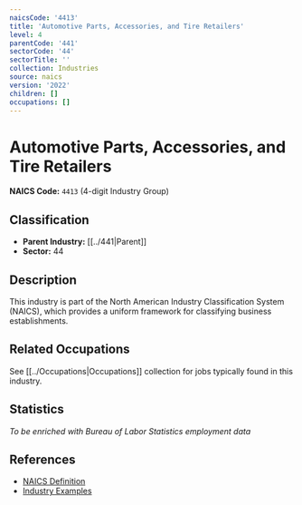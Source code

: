 ```yaml
---
naicsCode: '4413'
title: 'Automotive Parts, Accessories, and Tire Retailers'
level: 4
parentCode: '441'
sectorCode: '44'
sectorTitle: ''
collection: Industries
source: naics
version: '2022'
children: []
occupations: []
---
```

# Automotive Parts, Accessories, and Tire Retailers

**NAICS Code:** `4413` (4-digit Industry Group)

## Classification

- **Parent Industry:** [[../441|Parent]]
- **Sector:** 44

## Description

This industry is part of the North American Industry Classification System (NAICS), which provides a uniform framework for classifying business establishments.

## Related Occupations

See [[../Occupations|Occupations]] collection for jobs typically found in this industry.

## Statistics

*To be enriched with Bureau of Labor Statistics employment data*

## References

- [NAICS Definition](https://www.census.gov/naics/)
- [Industry Examples](https://www.census.gov/naics/2022NAICS/)
